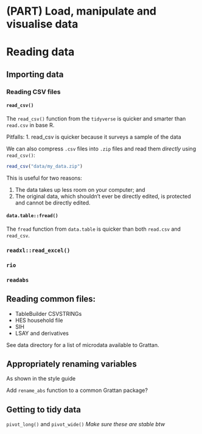 # (PART) Load, manipulate and visualise data {-}
# Reading data {#reading-data}

## Importing data

### Reading CSV files

#### `read_csv()`

The `read_csv()` function from the `tidyverse` is quicker and smarter than `read.csv` in base R. 

Pitfalls:
1. read_csv is quicker because it surveys a sample of the data

We can also compress `.csv` files into `.zip` files and read them _directly_ using `read_csv()`:

```r
read_csv("data/my_data.zip")
```

This is useful for two reasons: 

1. The data takes up less room on your computer; and
2. The original data, which shouldn't ever be directly edited, is protected and cannot be directly edited.

#### `data.table::fread()`

The `fread` function from `data.table` is quicker than both `read.csv` and `read_csv`. 



### `readxl::read_excel()`

### `rio` 

### `readabs`



## Reading common files:

- TableBuilder CSVSTRINGs
- HES household file
- SIH
- LSAY and derivatives

See data directory for a list of microdata available to Grattan.



## Appropriately renaming variables

As shown in the style guide

Add `rename_abs` function to a common Grattan package?


## Getting to tidy data

`pivot_long()` and `pivot_wide()`
_Make sure these are stable btw_


